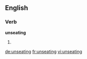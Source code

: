 
==English==

===Verb===
'''unseating'''

# {{present participle of|unseat}}

[[de:unseating]]
[[fr:unseating]]
[[vi:unseating]]